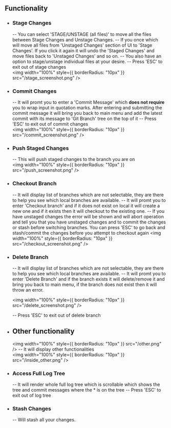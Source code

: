 ## **Functionality**

- ### **Stage Changes**
  -- You can select 'STAGE/UNSTAGE (all files)' to move all the files between Stage Changes and Unstage Changes.
  -- If you once which will move all files from 'Unstaged Changes' section of UI to 'Stage Changes'. If you click it again it will undo the 'Staged Changes' and move files back to 'Unstaged Changes' and so on.
  -- You also have an option to stage/unstage individual files at your desire.
  -- Press 'ESC' to exit out of stage changes
  <br />
  <img
    width="100%"
    style={{ borderRadius: "10px" }}
    src="/stage_screenshot.png"
  />
- ### **Commit Changes**
  -- It will promt you to enter a 'Commit Message' which **does not require** you to wrap input in quotation marks. After entering and submitting the commit message it will bring you back to main menu and add the latest commit with its message to 'Git Branch' tree on the top of it
  -- Press 'ESC' to exit out of commit changes
  <br />
  <img
    width="100%"
    style={{ borderRadius: "10px" }}
    src="/commit_screenshot.png"
  />
- ### **Push Staged Changes**
  -- This will push staged changes to the branch you are on
  <br />
  <img
    width="100%"
    style={{ borderRadius: "10px" }}
    src="/push_screenshot.png"
  />
- ### **Checkout Branch**
  -- It will display list of branches which are not selectable, they are there to help you see which local branches are available.
  -- It will promt you to enter 'Checkout branch' and if it does not exist on local it will create a new one and if it exists then it will checkout to the existing one.
  -- If you have unstaged changes the error will be shown and will abort operation and tell you that you have unstaged changes and to commit the changes or stash before switching branches. You can press 'ESC' to go back and stash/commit the changes before you attempt to checkout again
  <img
    width="100%"
    style={{ borderRadius: "10px" }}
    src="/checkout_screenshot.png"
  />
- ### **Delete Branch**

  -- It will display list of branches which are not selectable, they are there to help you see which local branches are available.
  -- It will promt you to enter 'Delete Branch' and if the branch exists it will delete/remove it and bring you back to main menu, if the branch does not exist then it will throw an error.

  <img
    width="100%"
    style={{ borderRadius: "10px" }}
    src="/delete_screenshot.png"
  />

  -- Press 'ESC' to exit out of delete branch

- ## Other functionality

  <img width="100%" style={{ borderRadius: "10px" }} src="/other.png" />
  -- It will display other functionalities
  <br />
  <img width="100%" style={{ borderRadius: "10px" }} src="/inside_other.png" />

- ### **Access Full Log Tree**
  -- It will render whole full log tree which is scrollable which shows the tree and commit messages where the \* is on the tree
  -- Press 'ESC' to exit out of log tree

* ### **Stash Changes**
  -- Will stash all your changes.
